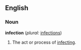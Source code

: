 ==English==

===Noun===
{{Wikipedia}}
'''infection'''  (''plural:'' [[infections]])
# The act or process of [[infect]]ing.